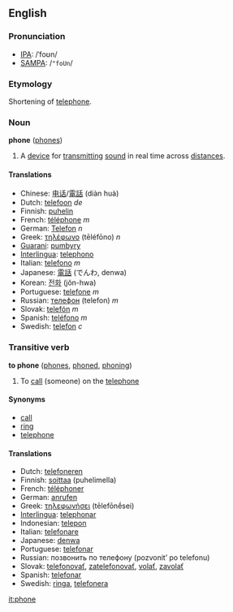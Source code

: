 ==English==

===Pronunciation===
*[[IPA]]: /ˈfoʊn/
*[[SAMPA]]: /<tt>"foUn</tt>/

===Etymology===
Shortening of [[telephone]].

===Noun===
'''phone''' ([[phones]])

#A [[device]] for [[transmit]]ting [[sound]] in real time across [[distance]]s.

====Translations====
*Chinese: [[电话]]/[[電話]] (diàn huà)
*Dutch: [[telefoon]] ''de''
*Finnish: [[puhelin]]
*French: [[téléphone]] ''m''
*German: [[Telefon]] ''n''
*Greek: [[τηλέφωνο]] (tēléfōno) ''n''
*[[Guarani]]: [[pumbyry]]
*[[Interlingua]]: [[telephono]]
*Italian: [[telefono]] ''m''
*Japanese: [[電話]] (でんわ, denwa)
*Korean: [[전화]] (jŏn-hwa)
*Portuguese: [[telefone]] ''m''
*Russian: [[телефон]] (telefon) ''m''
*Slovak: [[telefón#Slovak|telefón]] ''m''
*Spanish: [[teléfono]] ''m''
*Swedish: [[telefon]] ''c''

===Transitive verb===
'''to phone''' ([[phones]], [[phoned]], [[phoning]])

# To [[call]] (someone) on the [[telephone]]

====Synonyms====
*[[call]]
*[[ring]]
*[[telephone]]

====Translations====
*Dutch: [[telefoneren]]
*Finnish: [[soittaa]] (puhelimella)
*French: [[téléphoner]]
*German: [[anrufen]]
*Greek: [[τηλεφωνήσει]] (tēlefōnḗsei)
*[[Interlingua]]: [[telephonar]]
*Indonesian: [[telepon]]
*Italian: [[telefonare]]
*Japanese: [[denwa]]
*Portuguese: [[telefonar]]
*Russian: позвонить по телефону (pozvonitʼ po telefonu)
*Slovak: [[telefonovať]], [[zatelefonovať]], [[volať]], [[zavolať]]
*Spanish: [[telefonar]]
*Swedish: [[ringa]], [[telefonera]]

[[it:phone]]